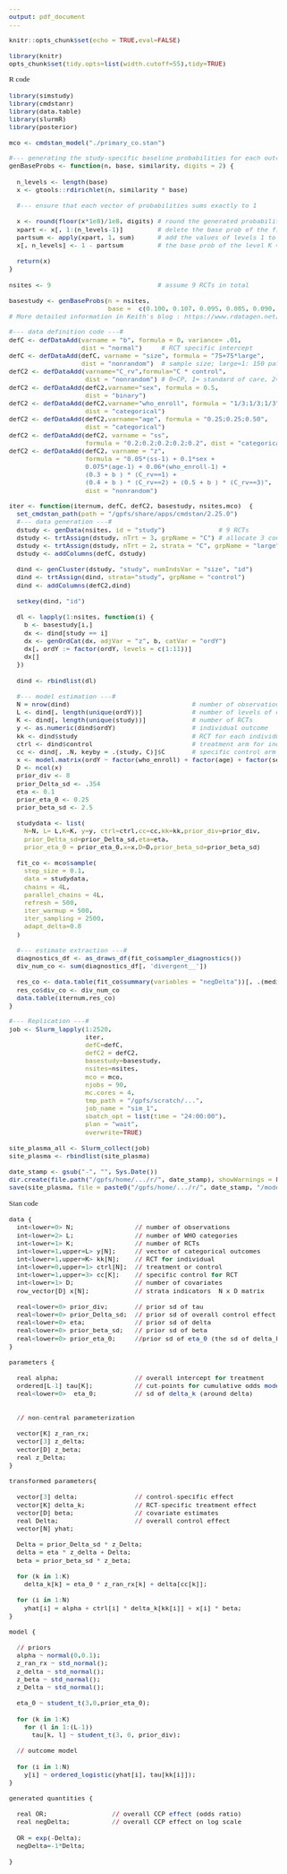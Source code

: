 ```yaml
---
output: pdf_document
---
```

<style type="text/css">
body{
  font-family:Times New Roman;
  font-size:10pt;
}
h1,h2{
 font-family:Times New Roman;
 font-size:10pt;
}
</style>
```r
knitr::opts_chunk$set(echo = TRUE,eval=FALSE)
```

```r
library(knitr)
opts_chunk$set(tidy.opts=list(width.cutoff=55),tidy=TRUE)
```

\textbf{Appendix 6}

R code

```r
library(simstudy)
library(cmdstanr)
library(data.table)
library(slurmR)
library(posterior)
```

```r
mco <- cmdstan_model("./primary_co.stan")
```

```r
#--- generating the study-specific baseline probabilities for each outcome level---#
genBaseProbs <- function(n, base, similarity, digits = 2) {
  
  n_levels <- length(base) 
  x <- gtools::rdirichlet(n, similarity * base) 
  
  #--- ensure that each vector of probabilities sums exactly to 1
  
  x <- round(floor(x*1e8)/1e8, digits) # round the generated probabilities
  xpart <- x[, 1:(n_levels-1)]         # delete the base prob of the final level
  partsum <- apply(xpart, 1, sum)      # add the values of levels 1 to K-1
  x[, n_levels] <- 1 - partsum         # the base prob of the level K = 1 - sum(1:[K-1])
  
  return(x)
}

nsites <- 9                            # assume 9 RCTs in total                              

basestudy <- genBaseProbs(n = nsites,
                          base =  c(0.100, 0.107, 0.095, 0.085, 0.090, 0.090, 0.108, 0.100, 0.090, 0.075, 0.060),similarity = 100) 
# More detailed information in Keith's blog : https://www.rdatagen.net/post/generating-probabilities-for-ordinal-categorical-data/
```

```r
#--- data definition code ---#
defC <- defDataAdd(varname = "b", formula = 0, variance= .01, 
                   dist = "normal")     # RCT specific intercept
defC <- defDataAdd(defC, varname = "size", formula = "75+75*large", 
                   dist = "nonrandom")  # sample size; large=1: 150 patients, large=0: 75 patients
defC2 <- defDataAdd(varname="C_rv",formula="C * control",
                    dist = "nonrandom") # 0=CP, 1= standard of care, 2=non-CP, 3=saline
defC2 <- defDataAdd(defC2,varname="sex", formula = 0.5, 
                    dist = "binary")   
defC2 <- defDataAdd(defC2,varname="who_enroll", formula = "1/3;1/3;1/3", 
                    dist = "categorical")   
defC2 <- defDataAdd(defC2,varname="age", formula = "0.25;0.25;0.50", 
                    dist = "categorical")   
defC2 <- defDataAdd(defC2, varname = "ss", 
                    formula = "0.2;0.2;0.2;0.2;0.2", dist = "categorical") 
defC2 <- defDataAdd(defC2, varname = "z", 
                    formula = "0.05*(ss-1) + 0.1*sex +
                    0.075*(age-1) + 0.06*(who_enroll-1) + 
                    (0.3 + b ) * (C_rv==1) + 
                    (0.4 + b ) * (C_rv==2) + (0.5 + b ) * (C_rv==3)", 
                    dist = "nonrandom")

```

```r

iter <- function(iternum, defC, defC2, basestudy, nsites,mco)  {
  set_cmdstan_path(path = "/gpfs/share/apps/cmdstan/2.25.0")
  #--- data generation ---#
  dstudy <- genData(nsites, id = "study")              # 9 RCTs
  dstudy <- trtAssign(dstudy, nTrt = 3, grpName = "C") # allocate 3 control conditions
  dstudy <- trtAssign(dstudy, nTrt = 2, strata = "C", grpName = "large", ratio = c(2,1))
  dstudy <- addColumns(defC, dstudy)
  
  dind <- genCluster(dstudy, "study", numIndsVar = "size", "id")
  dind <- trtAssign(dind, strata="study", grpName = "control") 
  dind <- addColumns(defC2,dind)
 
  setkey(dind, "id")
  
  dl <- lapply(1:nsites, function(i) {
    b <- basestudy[i,]
    dx <- dind[study == i]
    dx <- genOrdCat(dx, adjVar = "z", b, catVar = "ordY")
    dx[, ordY := factor(ordY, levels = c(1:11))]
    dx[]
  })
  
  dind <- rbindlist(dl)
  
  #--- model estimation ---#
  N = nrow(dind)                                # number of observations
  L <- dind[, length(unique(ordY))]             # number of levels of outcome
  K <- dind[, length(unique(study))]            # number of RCTs
  y <- as.numeric(dind$ordY)                    # individual outcome
  kk <- dind$study                              # RCT for each individual
  ctrl <- dind$control                          # treatment arm for individual
  cc <- dind[, .N, keyby = .(study, C)]$C       # specific control arm for RCT
  x <- model.matrix(ordY ~ factor(who_enroll) + factor(age) + factor(sex) + factor(ss), data =   dind)[, -1]
  D <- ncol(x)
  prior_div <- 8   
  prior_Delta_sd <- .354
  eta <- 0.1      
  prior_eta_0 <- 0.25
  prior_beta_sd <- 2.5
  
  studydata <- list(
    N=N, L= L,K=K, y=y, ctrl=ctrl,cc=cc,kk=kk,prior_div=prior_div,
    prior_Delta_sd=prior_Delta_sd,eta=eta,
    prior_eta_0 = prior_eta_0,x=x,D=D,prior_beta_sd=prior_beta_sd)
  
  fit_co <- mco$sample(
    step_size = 0.1,
    data = studydata,
    chains = 4L,
    parallel_chains = 4L,
    refresh = 500,
    iter_warmup = 500,
    iter_sampling = 2500,
    adapt_delta=0.8
  )
  
  #--- estimate extraction ---#
  diagnostics_df <- as_draws_df(fit_co$sampler_diagnostics())
  div_num_co <- sum(diagnostics_df[, 'divergent__'])
  
  res_co <- data.table(fit_co$summary(variables = "negDelta"))[, .(median)]
  res_co$div_co <- div_num_co
  data.table(iternum,res_co)
}

```

```r
#--- Replication ---#
job <- Slurm_lapply(1:2520,
                    iter, 
                    defC=defC,
                    defC2 = defC2,
                    basestudy=basestudy,
                    nsites=nsites,
                    mco = mco,
                    njobs = 90, 
                    mc.cores = 4,
                    tmp_path = "/gpfs/scratch/...",
                    job_name = "sim_1",
                    sbatch_opt = list(time = "24:00:00"),
                    plan = "wait",
                    overwrite=TRUE)

site_plasma_all <- Slurm_collect(job)       
site_plasma <- rbindlist(site_plasma) 

date_stamp <- gsub("-", "", Sys.Date())
dir.create(file.path("/gpfs/home/.../r/", date_stamp), showWarnings = FALSE)
save(site_plasma, file = paste0("/gpfs/home/.../r/", date_stamp, "/model_co.rda"))
```

Stan code
```r
data {
  int<lower=0> N;                // number of observations
  int<lower=2> L;                // number of WHO categories
  int<lower=1> K;                // number of RCTs
  int<lower=1,upper=L> y[N];     // vector of categorical outcomes
  int<lower=1,upper=K> kk[N];    // RCT for individual
  int<lower=0,upper=1> ctrl[N];  // treatment or control
  int<lower=1,upper=3> cc[K];    // specific control for RCT
  int<lower=1> D;                // number of covariates
  row_vector[D] x[N];            // strata indicators  N x D matrix
  
  real<lower=0> prior_div;       // prior sd of tau
  real<lower=0> prior_Delta_sd;  // prior sd of overall control effect
  real<lower=0> eta;             // prior sd of delta
  real<lower=0> prior_beta_sd;   // prior sd of beta
  real<lower=0> prior_eta_0;     //prior sd of eta_0 (the sd of delta_k)
}

parameters {
  
  real alpha;                    // overall intercept for treatment
  ordered[L-1] tau[K];           // cut-points for cumulative odds model (K X [L-1] matrix)
  real<lower=0>  eta_0;          // sd of delta_k (around delta)
  
  
  // non-central parameterization
  
  vector[K] z_ran_rx;            
  vector[3] z_delta;
  vector[D] z_beta;
  real z_Delta;
}

transformed parameters{ 
  
  vector[3] delta;               // control-specific effect
  vector[K] delta_k;             // RCT-specific treatment effect
  vector[D] beta;                // covariate estimates
  real Delta;                    // overall control effect  
  vector[N] yhat;
  
  Delta = prior_Delta_sd * z_Delta;
  delta = eta * z_delta + Delta;
  beta = prior_beta_sd * z_beta;
  
  for (k in 1:K)
    delta_k[k] = eta_0 * z_ran_rx[k] + delta[cc[k]]; 
  
  for (i in 1:N)  
    yhat[i] = alpha + ctrl[i] * delta_k[kk[i]] + x[i] * beta;
}

model {
  
  // priors
  alpha ~ normal(0,0.1);
  z_ran_rx ~ std_normal(); 
  z_delta ~ std_normal();
  z_beta ~ std_normal();
  z_Delta ~ std_normal();
    
  eta_0 ~ student_t(3,0,prior_eta_0);
  
  for (k in 1:K)
    for (l in 1:(L-1))
      tau[k, l] ~ student_t(3, 0, prior_div);
  
  // outcome model
  
  for (i in 1:N)
    y[i] ~ ordered_logistic(yhat[i], tau[kk[i]]);
}

generated quantities {
  
  real OR;                 // overall CCP effect (odds ratio)
  real negDelta;           // overall CCP effect on log scale
  
  OR = exp(-Delta); 
  negDelta=-1*Delta;
  
}
```